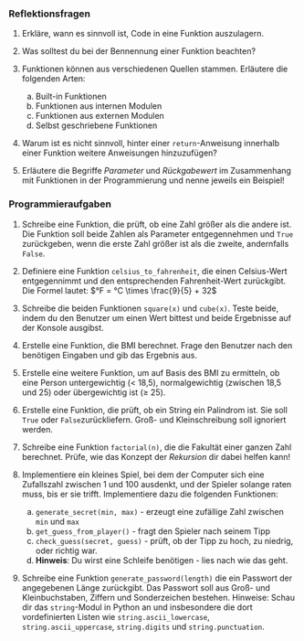 ### Reflektionsfragen

1.  Erkläre, wann es sinnvoll ist, Code in eine Funktion auszulagern.

2.  Was solltest du bei der Bennennung einer Funktion beachten?

3.  Funktionen können aus verschiedenen Quellen stammen. Erläutere die folgenden Arten:
     a.  Built-in Funktionen
     b.  Funktionen aus internen Modulen
     c.  Funktionen aus externen Modulen
     d.  Selbst geschriebene Funktionen

4.  Warum ist es nicht sinnvoll, hinter einer `return`-Anweisung innerhalb einer Funktion weitere Anweisungen hinzuzufügen?

5.  Erläutere die Begriffe *Parameter* und *Rückgabewert* im Zusammenhang mit Funktionen in der Programmierung und nenne jeweils ein Beispiel!


### Programmieraufgaben

1.  Schreibe eine Funktion, die prüft, ob eine Zahl größer als die andere ist. Die Funktion soll beide Zahlen als Parameter entgegennehmen und `True` zurückgeben, wenn die erste Zahl größer ist als die zweite, andernfalls `False`.

2.  Definiere eine Funktion `celsius_to_fahrenheit`, die einen Celsius-Wert entgegennimmt und den entsprechenden Fahrenheit-Wert zurückgibt. Die Formel lautet: $°F = °C \times \frac{9}{5} + 32$

3.  Schreibe die beiden Funktionen `square(x)` und `cube(x)`. Teste beide, indem du den Benutzer um einen Wert bittest und beide Ergebnisse auf der Konsole ausgibst.

4.  Erstelle eine Funktion, die BMI berechnet. Frage den Benutzer nach den benötigen Eingaben und gib das Ergebnis aus.

5.  Erstelle eine weitere Funktion, um auf Basis des BMI zu ermitteln, ob eine Person untergewichtig (< 18,5), normalgewichtig (zwischen 18,5 und 25) oder übergewichtig ist (≥ 25).

6.  Erstelle eine Funktion, die prüft, ob ein String ein Palindrom ist. Sie soll `True` oder `False `zurückliefern. Groß- und Kleinschreibung soll ignoriert werden.

7.  Schreibe eine Funktion `factorial(n)`, die die Fakultät einer ganzen Zahl berechnet. Prüfe, wie das Konzept der *Rekursion* dir dabei helfen kann!

8.  Implementiere ein kleines Spiel, bei dem der Computer sich eine Zufallszahl zwischen 1 und 100 ausdenkt, und der Spieler solange raten muss, bis er sie trifft. Implementiere dazu die folgenden Funktionen: 
     a.  `generate_secret(min, max)` - erzeugt eine zufällige Zahl zwischen `min` und `max`
     b.  `get_guess_from_player()` - fragt den Spieler nach seinem Tipp
     c.  `check_guess(secret, guess)` - prüft, ob der Tipp zu hoch, zu niedrig, oder richtig war.
     d.  **Hinweis**: Du wirst eine Schleife benötigen - lies nach wie das geht.

9.  Schreibe eine Funktion `generate_password(length)` die ein Passwort der angegebenen Länge zurückgibt. Das Passwort soll aus Groß- und Kleinbuchstaben, Ziffern und Sonderzeichen bestehen. Hinweise: Schau dir das `string`-Modul in Python an und insbesondere die dort vordefinierten Listen wie `string.ascii_lowercase`, `string.ascii_uppercase`, `string.digits` und `string.punctuation`.





